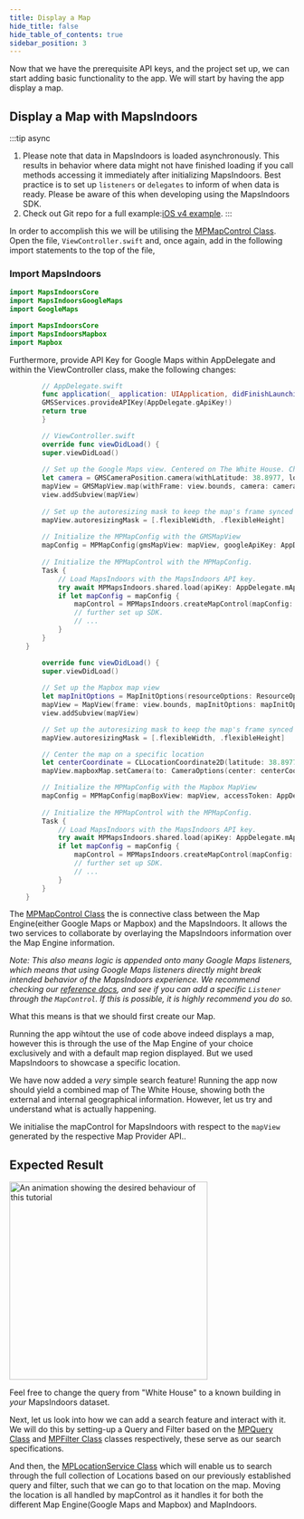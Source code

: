 ```yaml
---
title: Display a Map
hide_title: false
hide_table_of_contents: true
sidebar_position: 3
---
```



Now that we have the prerequisite API keys, and the project set up, we can start adding basic functionality to the app. We will start by having the app display a map.

## Display a Map with MapsIndoors

:::tip async

1. Please note that data in MapsIndoors is loaded asynchronously. This results in behavior where data might not have finished loading if you call methods accessing it immediately after initializing MapsIndoors. Best practice is to set up `listeners` or `delegates` to inform of when data is ready. Please be aware of this when developing using the MapsIndoors SDK.
2. Check out Git repo for a full example:[iOS v4 example](https://github.com/MapsPeople/MapsIndoors-iOS-Examples).
:::

In order to accomplish this we will be utilising the [MPMapControl Class](https://app.mapsindoors.com/mapsindoors/reference/ios/v3/interface_m_p_map_control.html). Open the file, `ViewController.swift` and, once again, add in the following import statements to the top of the file,

### Import MapsIndoors

<Tabs groupId="getting-started-ios-v4-map">
<TabItem value="swift-google" label="Swift - Google Maps" default>

```swift
import MapsIndoorsCore
import MapsIndoorsGoogleMaps
import GoogleMaps
```

</TabItem>
<TabItem value="swift-mapbox" label="Swift - Mapbox" default>

```swift
import MapsIndoorsCore
import MapsIndoorsMapbox
import Mapbox
```

</TabItem>
</Tabs>

Furthermore, provide API Key for Google Maps within AppDelegate and within the ViewController class, make the following changes:

<Tabs groupId="getting-started-ios-v4-map">
<TabItem value="swift-google" label="Swift - Google Maps" default>

```swift
        // AppDelegate.swift
        func application(_ application: UIApplication, didFinishLaunchingWithOptions launchOptions: [UIApplication.LaunchOptionsKey: Any]?) -> Bool {
        GMSServices.provideAPIKey(AppDelegate.gApiKey!)
        return true
        }

        // ViewController.swift
        override func viewDidLoad() {
        super.viewDidLoad()
        
        // Set up the Google Maps view. Centered on The White House. Change this to center on a building in your MapsIndoors dataset
        let camera = GMSCameraPosition.camera(withLatitude: 38.8977, longitude: -77.0365, zoom: 20)
        mapView = GMSMapView.map(withFrame: view.bounds, camera: camera)
        view.addSubview(mapView)
        
        // Set up the autoresizing mask to keep the map's frame synced with the view controller's frame.
        mapView.autoresizingMask = [.flexibleWidth, .flexibleHeight]
        
        // Initialize the MPMapConfig with the GMSMapView
        mapConfig = MPMapConfig(gmsMapView: mapView, googleApiKey: AppDelegate.gApiKey!)
        
        // Initialize the MPMapControl with the MPMapConfig.
        Task {
            // Load MapsIndoors with the MapsIndoors API key.
            try await MPMapsIndoors.shared.load(apiKey: AppDelegate.mApiKey)
            if let mapConfig = mapConfig {
                mapControl = MPMapsIndoors.createMapControl(mapConfig: mapConfig)
                // further set up SDK.
                // ...
            }
        }
    }
```

</TabItem>
<TabItem value="swift-mapbox" label="Swift - Mapbox" default>

```swift
        override func viewDidLoad() {
        super.viewDidLoad()
        
        // Set up the Mapbox map view
        let mapInitOptions = MapInitOptions(resourceOptions: ResourceOptions(accessToken: AppDelegate.mApiKey))
        mapView = MapView(frame: view.bounds, mapInitOptions: mapInitOptions)
        view.addSubview(mapView)

        // Set up the autoresizing mask to keep the map's frame synced with the view controller's frame.
        mapView.autoresizingMask = [.flexibleWidth, .flexibleHeight]

        // Center the map on a specific location
        let centerCoordinate = CLLocationCoordinate2D(latitude: 38.8977, longitude: -77.0365)
        mapView.mapboxMap.setCamera(to: CameraOptions(center: centerCoordinate, zoom: 20))

        // Initialize the MPMapConfig with the Mapbox MapView
        mapConfig = MPMapConfig(mapBoxView: mapView, accessToken: AppDelegate.mapBoxApiKey!)
        
        // Initialize the MPMapControl with the MPMapConfig.
        Task {
            // Load MapsIndoors with the MapsIndoors API key.
            try await MPMapsIndoors.shared.load(apiKey: AppDelegate.mApiKey)
            if let mapConfig = mapConfig {
                mapControl = MPMapsIndoors.createMapControl(mapConfig: mapConfig)
                // further set up SDK.
                // ...
            }
        }
    }
```

</TabItem>
</Tabs>

The [MPMapControl Class](https://app.mapsindoors.com/mapsindoors/reference/ios/v3/interface_m_p_map_control.html) the is connective class between the Map Engine(either Google Maps or Mapbox) and the MapsIndoors. It allows the two services to collaborate by overlaying the MapsIndoors information over the Map Engine information.

*Note: This also means logic is appended onto many Google Maps listeners, which means that using Google Maps listeners directly might break intended behavior of the MapsIndoors experience. We recommend checking our [reference docs](https://app.mapsindoors.com/mapsindoors/reference/ios/v3/index.html), and see if you can add a specific `Listener` through the `MapControl`. If this is possible, it is highly recommend you do so.*

What this means is that we should first create our Map.

Running the app wihtout the use of code above indeed displays a map, however this is through the use of the Map Engine of your choice exclusively and with a default map region displayed. But we used MapsIndoors to showcase a specific location.

We have now added a *very* simple search feature! Running the app now should yield a combined map of The White House, showing both the external and internal geographical information. However, let us try and understand what is actually happening.

We initialise the mapControl for MapsIndoors with respect to the `mapView` generated by the respective Map Provider API..

## Expected Result

<img src="/img/getting-started/ios_display-a-map.png" alt="An animation showing the desired behaviour of this tutorial" width="350"/>

Feel free to change the query from "White House" to a known building in *your* MapsIndoors dataset.

Next, let us look into how we can add a search feature and interact with it. We will do this by  setting-up a Query and Filter based on the [MPQuery Class](https://app.mapsindoors.com/mapsindoors/reference/ios/v3/interface_m_p_query.html#a9da8ff62b6d17e45403b9005c73e811f) and [MPFilter Class](https://app.mapsindoors.com/mapsindoors/reference/ios/v3/interface_m_p_filter.html) classes respectively, these serve as our search specifications.

And then, the [MPLocationService Class](https://app.mapsindoors.com/mapsindoors/reference/ios/v3/interface_m_p_location_service.html#a140844121a239dcf1709210e1723c312) which will enable us to search through the full collection of Locations based on our previously established query and filter, such that we can go to that location on the map. Moving the location is all handled by mapControl as it handles it for both the different Map Engine(Google Maps and Mapbox) and MapIndoors.
